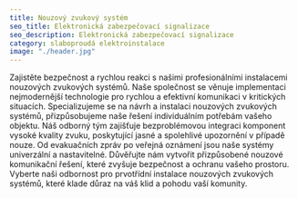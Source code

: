```yaml
---
title: Nouzový zvukový systém  
seo_title: Elektronická zabezpečovací signalizace 
seo_description: Elektronická zabezpečovací signalizace 
category: slaboproudá elektroinstalace
image: "./header.jpg"
---
```

Zajistěte bezpečnost a rychlou reakci s našimi profesionálními instalacemi nouzových zvukových systémů. Naše společnost se věnuje implementaci nejmodernější technologie pro rychlou a efektivní komunikaci v kritických situacích. Specializujeme se na návrh a instalaci nouzových zvukových systémů, přizpůsobujeme naše řešení individuálním potřebám vašeho objektu. Náš odborný tým zajišťuje bezproblémovou integraci komponent vysoké kvality zvuku, poskytující jasné a spolehlivé upozornění v případě nouze. Od evakuačních zpráv po veřejná oznámení jsou naše systémy univerzální a nastavitelné. Důvěřujte nám vytvořit přizpůsobené nouzové komunikační řešení, které zvyšuje bezpečnost a ochranu vašeho prostoru. Vyberte naši odbornost pro prvotřídní instalace nouzových zvukových systémů, které klade důraz na váš klid a pohodu vaší komunity.
